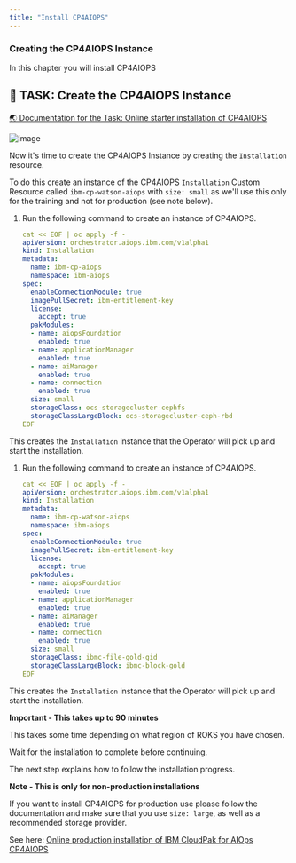 ```yaml
---
title: "Install CP4AIOPS"
---
```


### Creating the CP4AIOPS Instance

In this chapter you will install CP4AIOPS



## 🚀 TASK: Create the CP4AIOPS Instance
<a href="https://www.ibm.com/docs/en/cloud-paks/cloud-pak-aiops/4.2.0?topic=aiops-starter-installation" target="_blank" >🌏 Documentation for the Task: Online starter installation of CP4AIOPS</a>



![image](./../images/54_aimanager_story.png)


Now it's time to create the CP4AIOPS Instance by creating the `Installation` resource.

To do this create an instance of the CP4AIOPS `Installation` Custom Resource called `ibm-cp-watson-aiops` with `size: small` as we'll use this only for the training and not for production (see note below).







<Accordion>
<AccordionItem title="💡 Solution (For IPI and UPI Techzone Clusters use this)?">

1. Run the following command to create an instance of CP4AIOPS.

   ```yaml
   cat << EOF | oc apply -f -
   apiVersion: orchestrator.aiops.ibm.com/v1alpha1
   kind: Installation
   metadata:
     name: ibm-cp-aiops
     namespace: ibm-aiops
   spec:
     enableConnectionModule: true
     imagePullSecret: ibm-entitlement-key
     license:
       accept: true
     pakModules:
     - name: aiopsFoundation
       enabled: true
     - name: applicationManager
       enabled: true
     - name: aiManager
       enabled: true
     - name: connection
       enabled: true
     size: small
     storageClass: ocs-storagecluster-cephfs
     storageClassLargeBlock: ocs-storagecluster-ceph-rbd
   EOF
   ```


<InlineNotification kind="info">

This creates the `Installation` instance that the Operator will pick up and start the installation. 

</InlineNotification>


</AccordionItem>
</Accordion>

<Accordion>
<AccordionItem title="💡 Solution (For Classic ROKS Clusters use this)?">

1. Run the following command to create an instance of CP4AIOPS.

   ```yaml
   cat << EOF | oc apply -f -
   apiVersion: orchestrator.aiops.ibm.com/v1alpha1
   kind: Installation
   metadata:
     name: ibm-cp-watson-aiops
     namespace: ibm-aiops
   spec:
     enableConnectionModule: true
     imagePullSecret: ibm-entitlement-key
     license:
       accept: true
     pakModules:
     - name: aiopsFoundation
       enabled: true
     - name: applicationManager
       enabled: true
     - name: aiManager
       enabled: true
     - name: connection
       enabled: true
     size: small
     storageClass: ibmc-file-gold-gid
     storageClassLargeBlock: ibmc-block-gold
   EOF
   ```


<InlineNotification kind="info">

This creates the `Installation` instance that the Operator will pick up and start the installation. 

</InlineNotification>


</AccordionItem>
</Accordion>


<InlineNotification kind="error">

**Important - This takes up to 90 minutes**

This takes some time depending on what region of ROKS you have chosen.

Wait for the installation to complete before continuing. 

The next step explains how to follow the installation progress.

</InlineNotification>






<InlineNotification kind="info">

**Note - This is only for non-production installations**

If you want to install CP4AIOPS for production use please follow the documentation and make sure that you use `size: large`, as well as a recommended storage provider.

See here: <a href="https://www.ibm.com/docs/en/cloud-paks/cloud-pak-aiops/4.2.0?topic=installation-online-console" target="_blank" >Online production installation of IBM CloudPak for AIOps CP4AIOPS</a> 


</InlineNotification>



